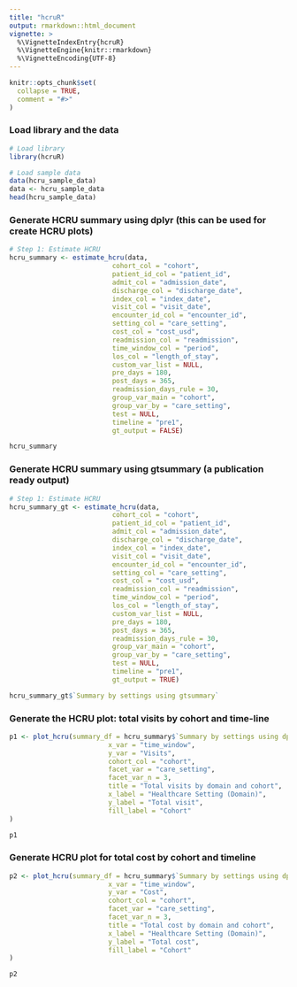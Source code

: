 ```yaml
---
title: "hcruR"
output: rmarkdown::html_document
vignette: >
  %\VignetteIndexEntry{hcruR}
  %\VignetteEngine{knitr::rmarkdown}
  %\VignetteEncoding{UTF-8}
---
```


```r
knitr::opts_chunk$set(
  collapse = TRUE,
  comment = "#>"
)
```

### Load library and the data
```r
# Load library
library(hcruR)

# Load sample data
data(hcru_sample_data)
data <- hcru_sample_data
head(hcru_sample_data)

```

### Generate HCRU summary using dplyr (this can be used for create HCRU plots)

```r
# Step 1: Estimate HCRU
hcru_summary <- estimate_hcru(data,
                          cohort_col = "cohort",
                          patient_id_col = "patient_id",
                          admit_col = "admission_date",
                          discharge_col = "discharge_date",
                          index_col = "index_date",
                          visit_col = "visit_date",
                          encounter_id_col = "encounter_id",
                          setting_col = "care_setting",
                          cost_col = "cost_usd",
                          readmission_col = "readmission",
                          time_window_col = "period",
                          los_col = "length_of_stay",
                          custom_var_list = NULL,
                          pre_days = 180,
                          post_days = 365,
                          readmission_days_rule = 30,
                          group_var_main = "cohort",
                          group_var_by = "care_setting",
                          test = NULL,
                          timeline = "pre1",
                          gt_output = FALSE)

hcru_summary

```

### Generate HCRU summary using gtsummary (a publication ready output) 

```r
# Step 1: Estimate HCRU
hcru_summary_gt <- estimate_hcru(data,
                          cohort_col = "cohort",
                          patient_id_col = "patient_id",
                          admit_col = "admission_date",
                          discharge_col = "discharge_date",
                          index_col = "index_date",
                          visit_col = "visit_date",
                          encounter_id_col = "encounter_id",
                          setting_col = "care_setting",
                          cost_col = "cost_usd",
                          readmission_col = "readmission",
                          time_window_col = "period",
                          los_col = "length_of_stay",
                          custom_var_list = NULL,
                          pre_days = 180,
                          post_days = 365,
                          readmission_days_rule = 30,
                          group_var_main = "cohort",
                          group_var_by = "care_setting",
                          test = NULL,
                          timeline = "pre1",
                          gt_output = TRUE)

hcru_summary_gt$`Summary by settings using gtsummary`

```


### Generate the HCRU plot: total visits by cohort and time-line

```r
p1 <- plot_hcru(summary_df = hcru_summary$`Summary by settings using dplyr`,
                         x_var = "time_window",
                         y_var = "Visits",
                         cohort_col = "cohort",
                         facet_var = "care_setting",
                         facet_var_n = 3,
                         title = "Total visits by domain and cohort",
                         x_label = "Healthcare Setting (Domain)",
                         y_label = "Total visit",
                         fill_label = "Cohort"
)

p1
```

### Generate HCRU plot for total cost by cohort and timeline

```r
p2 <- plot_hcru(summary_df = hcru_summary$`Summary by settings using dplyr`,
                         x_var = "time_window",
                         y_var = "Cost",
                         cohort_col = "cohort",
                         facet_var = "care_setting",
                         facet_var_n = 3,
                         title = "Total cost by domain and cohort",
                         x_label = "Healthcare Setting (Domain)",
                         y_label = "Total cost",
                         fill_label = "Cohort"
)

p2
```
